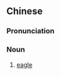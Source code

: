 {{also|觅鹗}}
==Chinese==
{{zh-forms|s=觅鹗|alt=覓鷂,鴟鴞,鶆鴞,老鶚-Quanzhou}}

===Pronunciation===
{{zh-pron
|mn=xm,zz,tn:lāi-hio̍h/yl:lāi-hiō/xm,tw:bā-hio̍h/lk,tp:ba̍h-hio̍h/sx:ba̍h-hiō/kh:na̍h-hio̍h/km,mg:mōa-hio̍h/hc,tc:lā-hio̍h/tc:nā-hio̍h/qz:lǎ-hio̍h
|cat=n
}}

===Noun===
{{zh-noun}}

# {{lb|zh|Min Nan}} [[eagle]]